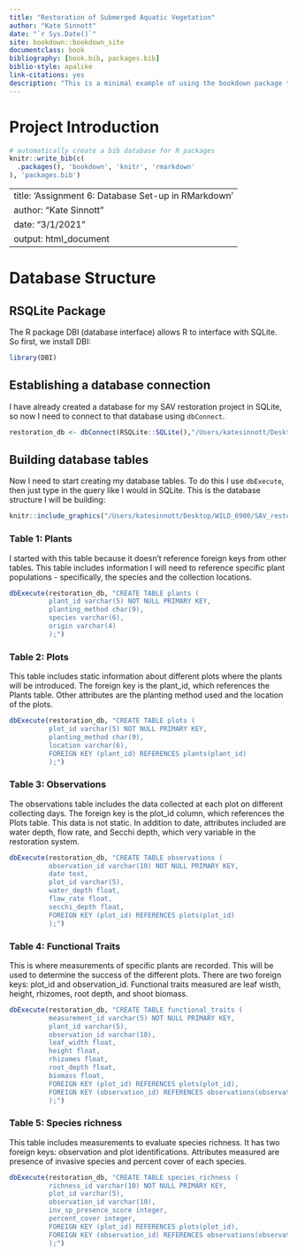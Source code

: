 ```yaml
--- 
title: "Restoration of Submerged Aquatic Vegetation"
author: "Kate Sinnott"
date: "`r Sys.Date()`"
site: bookdown::bookdown_site
documentclass: book
bibliography: [book.bib, packages.bib]
biblio-style: apalike
link-citations: yes
description: "This is a minimal example of using the bookdown package to write a book. The output format for this example is bookdown::gitbook."
---
```


# Project Introduction


```r
# automatically create a bib database for R packages
knitr::write_bib(c(
  .packages(), 'bookdown', 'knitr', 'rmarkdown'
), 'packages.bib')
```

<!--chapter:end:index.Rmd-->

---
title: 'Assignment 6: Database Set-up in RMarkdown'
author: "Kate Sinnott"
date: "3/1/2021"
output: html_document
---


# Database Structure

## RSQLite Package
The R package DBI (database interface) allows R to interface with SQLite. So first, 
we install DBI: 
```r
library(DBI)
```


## Establishing a database connection
I have already created a database for my SAV restoration project in SQLite, 
so now I need to connect to that database using `dbConnect`.
```r
restoration_db <- dbConnect(RSQLite::SQLite(),"/Users/katesinnott/Desktop/WILD_6900/SAV_restoration/SAV_restoration.db")
```

## Building database tables
Now I need to start creating my database tables. To do this I use `dbExecute`, then 
just type in the query like I would in SQLite. This is the database structure I will
be building: 

```r
knitr::include_graphics("/Users/katesinnott/Desktop/WILD_6900/SAV_restoration/Screen Shot 2021-03-01 at 7.28.09 PM.png")
```

### Table 1: Plants 
I started with this table because it doesn't reference foreign keys from other tables. This table includes information I will need to reference specific plant populations - 
specifically, the species and the collection locations. 
```r
dbExecute(restoration_db, "CREATE TABLE plants (
          plant_id varchar(5) NOT NULL PRIMARY KEY,
          planting_method char(9),
          species varchar(6),
          origin varchar(4)
          );")

```

### Table 2: Plots
This table includes static information about different plots where the plants will be introduced. The foreign key is the plant_id, which references the Plants table. Other attributes are the planting method used and the location of the plots. 
```r
dbExecute(restoration_db, "CREATE TABLE plots (
          plot_id varchar(5) NOT NULL PRIMARY KEY,
          planting_method char(9),
          location varchar(6), 
          FOREIGN KEY (plant_id) REFERENCES plants(plant_id)
          );")

```
### Table 3: Observations
The observations table includes the data collected at each plot on different collecting days. The foreign key is the plot_id column, which references the Plots table. This data is not static. In addition to date, attributes included are water depth, flow rate, and Secchi depth, which very variable in the restoration system. 
```r
dbExecute(restoration_db, "CREATE TABLE observations (
          observation_id varchar(10) NOT NULL PRIMARY KEY,
          date text,
          plot_id varchar(5), 
          water_depth float, 
          flow_rate float,
          secchi_depth float,
          FOREIGN KEY (plot_id) REFERENCES plots(plot_id)
          );")
```

### Table 4: Functional Traits
This is where measurements of specific plants are recorded. This will be used to determine the success of the different plots. There are two foreign keys: plot_id and observation_id. Functional traits measured are leaf wisth, height, rhizomes, root depth, and shoot biomass. 
```r
dbExecute(restoration_db, "CREATE TABLE functional_traits (
          measurement_id varchar(5) NOT NULL PRIMARY KEY,
          plant_id varchar(5),
          observation_id varchar(10), 
          leaf_width float, 
          height float, 
          rhizomes float, 
          root_depth float,
          biomass float, 
          FOREIGN KEY (plot_id) REFERENCES plots(plot_id),
          FOREIGN KEY (observation_id) REFERENCES observations(observation_id)
          );")
```

### Table 5: Species richness
This table includes measurements to evaluate species richness. It has two foreign keys: observation and plot identifications. Attributes measured are presence of invasive species and percent cover of each species. 
```r
dbExecute(restoration_db, "CREATE TABLE species_richness (
          richness_id varchar(10) NOT NULL PRIMARY KEY,
          plot_id varchar(5),
          observation_id varchar(10),
          inv_sp_presence_score integer, 
          percent_cover integer,
          FOREIGN KEY (plot_id) REFERENCES plots(plot_id),
          FOREIGN KEY (observation_id) REFERENCES observations(observation_id)
          );")
```

<!--chapter:end:database_setup.Rmd-->

